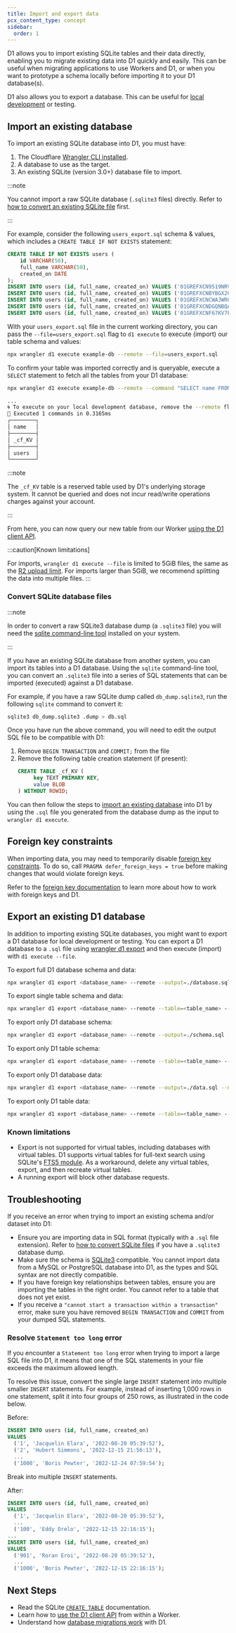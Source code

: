 ```yaml
---
title: Import and export data
pcx_content_type: concept
sidebar:
  order: 1
---
```


D1 allows you to import existing SQLite tables and their data directly, enabling you to migrate existing data into D1 quickly and easily. This can be useful when migrating applications to use Workers and D1, or when you want to prototype a schema locally before importing it to your D1 database(s).

D1 also allows you to export a database. This can be useful for [local development](/d1/build-with-d1/local-development/) or testing.

## Import an existing database

To import an existing SQLite database into D1, you must have:

1. The Cloudflare [Wrangler CLI installed](/workers/wrangler/install-and-update/).
2. A database to use as the target.
3. An existing SQLite (version 3.0+) database file to import.

:::note

You cannot import a raw SQLite database (`.sqlite3` files) directly. Refer to [how to convert an existing SQLite file](#convert-sqlite-database-files) first.

:::

For example, consider the following `users_export.sql` schema & values, which includes a `CREATE TABLE IF NOT EXISTS` statement:

```sql
CREATE TABLE IF NOT EXISTS users (
	id VARCHAR(50),
	full_name VARCHAR(50),
	created_on DATE
);
INSERT INTO users (id, full_name, created_on) VALUES ('01GREFXCN9519NRVXWTPG0V0BF', 'Catlaina Harbar', '2022-08-20 05:39:52');
INSERT INTO users (id, full_name, created_on) VALUES ('01GREFXCNBYBGX2GC6ZGY9FMP4', 'Hube Bilverstone', '2022-12-15 21:56:13');
INSERT INTO users (id, full_name, created_on) VALUES ('01GREFXCNCWAJWRQWC2863MYW4', 'Christin Moss', '2022-07-28 04:13:37');
INSERT INTO users (id, full_name, created_on) VALUES ('01GREFXCNDGQNBQAJG1AP0TYXZ', 'Vlad Koche', '2022-11-29 17:40:57');
INSERT INTO users (id, full_name, created_on) VALUES ('01GREFXCNF67KV7FPPSEJVJMEW', 'Riane Zamora', '2022-12-24 06:49:04');
```

With your `users_export.sql` file in the current working directory, you can pass the `--file=users_export.sql` flag to `d1 execute` to execute (import) our table schema and values:

```sh
npx wrangler d1 execute example-db --remote --file=users_export.sql
```

To confirm your table was imported correctly and is queryable, execute a `SELECT` statement to fetch all the tables from your D1 database:

```sh
npx wrangler d1 execute example-db --remote --command "SELECT name FROM sqlite_schema WHERE type='table' ORDER BY name;"
```

```sh output
...
🌀 To execute on your local development database, remove the --remote flag from your wrangler command.
🚣 Executed 1 commands in 0.3165ms
┌────────┐
│ name   │
├────────┤
│ _cf_KV │
├────────┤
│ users  │
└────────┘
```

:::note

The `_cf_KV` table is a reserved table used by D1's underlying storage system. It cannot be queried and does not incur read/write operations charges against your account.

:::

From here, you can now query our new table from our Worker [using the D1 client API](/d1/build-with-d1/d1-client-api/).

:::caution[Known limitations]

For imports, `wrangler d1 execute --file` is limited to 5GiB files, the same as the [R2 upload limit](/r2/platform/limits/). For imports larger than 5GiB, we recommend splitting the data into multiple files.
:::

### Convert SQLite database files

:::note

In order to convert a raw SQLite3 database dump (a `.sqlite3` file) you will need the [sqlite command-line tool](https://sqlite.org/cli.html) installed on your system.

:::

If you have an existing SQLite database from another system, you can import its tables into a D1 database. Using the `sqlite` command-line tool, you can convert an `.sqlite3` file into a series of SQL statements that can be imported (executed) against a D1 database.

For example, if you have a raw SQLite dump called `db_dump.sqlite3`, run the following `sqlite` command to convert it:

```sh
sqlite3 db_dump.sqlite3 .dump > db.sql
```

Once you have run the above command, you will need to edit the output SQL file to be compatible with D1:

1. Remove `BEGIN TRANSACTION` and `COMMIT;` from the file
2. Remove the following table creation statement (if present):
   ```sql
   CREATE TABLE _cf_KV (
    	key TEXT PRIMARY KEY,
    	value BLOB
   ) WITHOUT ROWID;
   ```

You can then follow the steps to [import an existing database](#import-an-existing-database) into D1 by using the `.sql` file you generated from the database dump as the input to `wrangler d1 execute`.

## Foreign key constraints

When importing data, you may need to temporarily disable [foreign key constraints](/d1/build-with-d1/foreign-keys/). To do so, call `PRAGMA defer_foreign_keys = true` before making changes that would violate foreign keys.

Refer to the [foreign key documentation](/d1/build-with-d1/foreign-keys/) to learn more about how to work with foreign keys and D1.

## Export an existing D1 database

In addition to importing existing SQLite databases, you might want to export a D1 database for local development or testing. You can export a D1 database to a `.sql` file using [wrangler d1 export](/workers/wrangler/commands/#export) and then execute (import) with `d1 execute --file`.

To export full D1 database schema and data:

```sh
npx wrangler d1 export <database_name> --remote --output=./database.sql
```

To export single table schema and data:

```sh
npx wrangler d1 export <database_name> --remote --table=<table_name> --output=./table.sql
```

To export only D1 database schema:

```sh
npx wrangler d1 export <database_name> --remote --output=./schema.sql --no-data
```

To export only D1 table schema:

```sh
npx wrangler d1 export <database_name> --remote --table=<table_name> --output=./schema.sql --no-data
```

To export only D1 database data:

```sh
npx wrangler d1 export <database_name> --remote --output=./data.sql --no-schema
```

To export only D1 table data:

```sh
npx wrangler d1 export <database_name> --remote --table=<table_name> --output=./data.sql --no-schema
```

### Known limitations

- Export is not supported for virtual tables, including databases with virtual tables. D1 supports virtual tables for full-text search using SQLite's [FTS5 module](https://www.sqlite.org/fts5.html). As a workaround, delete any virtual tables, export, and then recreate virtual tables.
- A running export will block other database requests.

## Troubleshooting

If you receive an error when trying to import an existing schema and/or dataset into D1:

- Ensure you are importing data in SQL format (typically with a `.sql` file extension). Refer to [how to convert SQLite files](#convert-sqlite-database-files) if you have a `.sqlite3` database dump.
- Make sure the schema is [SQLite3](https://www.sqlite.org/docs.html) compatible. You cannot import data from a MySQL or PostgreSQL database into D1, as the types and SQL syntax are not directly compatible.
- If you have foreign key relationships between tables, ensure you are importing the tables in the right order. You cannot refer to a table that does not yet exist.
- If you receive a `"cannot start a transaction within a transaction"` error, make sure you have removed `BEGIN TRANSACTION` and `COMMIT` from your dumped SQL statements.

### Resolve `Statement too long` error

If you encounter a `Statement too long` error when trying to import a large SQL file into D1, it means that one of the SQL statements in your file exceeds the maximum allowed length.

To resolve this issue, convert the single large `INSERT` statement into multiple smaller `INSERT` statements. For example, instead of inserting 1,000 rows in one statement, split it into four groups of 250 rows, as illustrated in the code below.

Before:

```sql
INSERT INTO users (id, full_name, created_on)
VALUES
  ('1', 'Jacquelin Elara', '2022-08-20 05:39:52'),
  ('2', 'Hubert Simmons', '2022-12-15 21:56:13'),
  ...
  ('1000', 'Boris Pewter', '2022-12-24 07:59:54');
```

Break into multiple `INSERT` statements.

After:

```sql
INSERT INTO users (id, full_name, created_on)
VALUES
  ('1', 'Jacquelin Elara', '2022-08-20 05:39:52'),
  ...
  ('100', 'Eddy Orelo', '2022-12-15 22:16:15');
...
INSERT INTO users (id, full_name, created_on)
VALUES
  ('901', 'Roran Eroi', '2022-08-20 05:39:52'),
  ...
  ('1000', 'Boris Pewter', '2022-12-15 22:16:15');
```

## Next Steps

- Read the SQLite [`CREATE TABLE`](https://www.sqlite.org/lang_createtable.html) documentation.
- Learn how to [use the D1 client API](/d1/build-with-d1/d1-client-api/) from within a Worker.
- Understand how [database migrations work](/d1/reference/migrations/) with D1.
